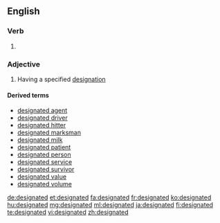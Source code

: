 ==English==

===Verb===
{{head|en|verb form}}

# {{en-past of|designate}}

===Adjective===
{{en-adj|-}}

# Having a specified [[designation]]

====Derived terms====
* [[designated agent]]
* [[designated driver]]
* [[designated hitter]]
* [[designated marksman]]
* [[designated milk]]
* [[designated patient]]
* [[designated person]]
* [[designated service]]
* [[designated survivor]]
* [[designated value]]
* [[designated volume]]

[[de:designated]]
[[et:designated]]
[[fa:designated]]
[[fr:designated]]
[[ko:designated]]
[[hu:designated]]
[[mg:designated]]
[[ml:designated]]
[[ja:designated]]
[[fi:designated]]
[[te:designated]]
[[vi:designated]]
[[zh:designated]]